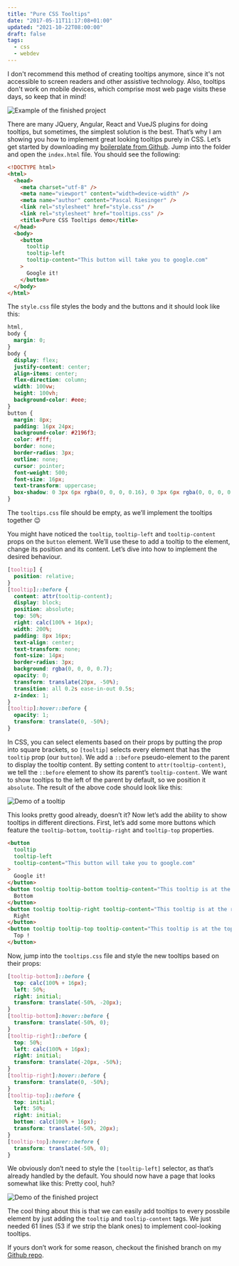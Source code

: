 ```yaml
---
title: "Pure CSS Tooltips"
date: "2017-05-11T11:17:08+01:00"
updated: "2021-10-22T08:00:00"
draft: false
tags:
  - css
  - webdev
---
```


<Callout variant="danger">
  I don't recommend this method of creating tooltips anymore, since it's not
  accessible to screen readers and other assistive technology. Also, tooltips
  don't work on mobile devices, which comprise most web page visits these days,
  so keep that in mind!
</Callout>

![Example of the finished project](done.png)

There are many JQuery, Angular, React and VueJS plugins for doing tooltips, but sometimes, the
simplest solution is the best. That’s why I am showing you how to implement great looking tooltips
purely in CSS. Let’s get started by downloading my [boilerplate from
Github](https://github.com/riesinger/pure-css-tooltips-tutorial). Jump into the folder and
open the `index.html` file. You should see the following:

```html
<!DOCTYPE html>
<html>
  <head>
    <meta charset="utf-8" />
    <meta name="viewport" content="width=device-width" />
    <meta name="author" content="Pascal Riesinger" />
    <link rel="stylesheet" href="style.css" />
    <link rel="stylesheet" href="tooltips.css" />
    <title>Pure CSS Tooltips demo</title>
  </head>
  <body>
    <button
      tooltip
      tooltip-left
      tooltip-content="This button will take you to google.com"
    >
      Google it!
    </button>
  </body>
</html>
```

The `style.css` file styles the body and the buttons and it should look like this:

```css
html,
body {
  margin: 0;
}
body {
  display: flex;
  justify-content: center;
  align-items: center;
  flex-direction: column;
  width: 100vw;
  height: 100vh;
  background-color: #eee;
}
button {
  margin: 8px;
  padding: 16px 24px;
  background-color: #2196f3;
  color: #fff;
  border: none;
  border-radius: 3px;
  outline: none;
  cursor: pointer;
  font-weight: 500;
  font-size: 16px;
  text-transform: uppercase;
  box-shadow: 0 3px 6px rgba(0, 0, 0, 0.16), 0 3px 6px rgba(0, 0, 0, 0.23);
}
```

The `tooltips.css` file should be empty, as we’ll implement the tooltips together :wink:

You might have noticed the `tooltip`, `tooltip-left` and `tooltip-content` props on the `button`
element. We’ll use these to add a tooltip to the element, change its position and its content. Let’s
dive into how to implement the desired behaviour.

```css
[tooltip] {
  position: relative;
}
[tooltip]::before {
  content: attr(tooltip-content);
  display: block;
  position: absolute;
  top: 50%;
  right: calc(100% + 16px);
  width: 200%;
  padding: 8px 16px;
  text-align: center;
  text-transform: none;
  font-size: 14px;
  border-radius: 3px;
  background: rgba(0, 0, 0, 0.7);
  opacity: 0;
  transform: translate(20px, -50%);
  transition: all 0.2s ease-in-out 0.5s;
  z-index: 1;
}
[tooltip]:hover::before {
  opacity: 1;
  transform: translate(0, -50%);
}
```

In CSS, you can select elements based on their props by putting the prop into square brackets, so
`[tooltip]` selects every element that has the `tooltip` prop (our `button`). We add a `::before`
pseudo-element to the parent to display the tooltip content. By setting content to
`attr(tooltip-content)`, we tell the `::before` element to show its parent’s `tooltip-content`. We
want to show tooltips to the left of the parent by default, so we position it `absolute`. The result
of the above code should look like this:

![Demo of a tooltip](demo.gif)

This looks pretty good already, doesn’t it? Now let’s add the ability to show tooltips in different
directions. First, let’s add some more buttons which feature the `tooltip-bottom`, `tooltip-right`
and `tooltip-top` properties.

```html
<button
  tooltip
  tooltip-left
  tooltip-content="This button will take you to google.com"
>
  Google it!
</button>
<button tooltip tooltip-bottom tooltip-content="This tooltip is at the bottom">
  Bottom
</button>
<button tooltip tooltip-right tooltip-content="This tooltip is at the right">
  Right
</button>
<button tooltip tooltip-top tooltip-content="This tooltip is at the top">
  Top !
</button>
```

Now, jump into the `tooltips.css` file and style the new tooltips based on their props:

```css
[tooltip-bottom]::before {
  top: calc(100% + 16px);
  left: 50%;
  right: initial;
  transform: translate(-50%, -20px);
}
[tooltip-bottom]:hover::before {
  transform: translate(-50%, 0);
}
[tooltip-right]::before {
  top: 50%;
  left: calc(100% + 16px);
  right: initial;
  transform: translate(-20px, -50%);
}
[tooltip-right]:hover::before {
  transform: translate(0, -50%);
}
[tooltip-top]::before {
  top: initial;
  left: 50%;
  right: initial;
  bottom: calc(100% + 16px);
  transform: translate(-50%, 20px);
}
[tooltip-top]:hover::before {
  transform: translate(-50%, 0);
}
```

We obviously don’t need to style the `[tooltip-left]` selector, as that’s already handled by the
default. You should now have a page that looks somewhat like this:
Pretty cool, huh?

![Demo of the finished project](demo_full.gif)

The cool thing about this is that we can easily add tooltips to every possbile element by just
adding the `tooltip` and `tooltip-content` tags. We just needed 61 lines (53 if we strip the blank
ones) to implement cool-looking tooltips.

If yours don’t work for some reason, checkout the finished branch on my [Github
repo](https://github.com/riesinger/pure-css-tooltips-tutorial).
